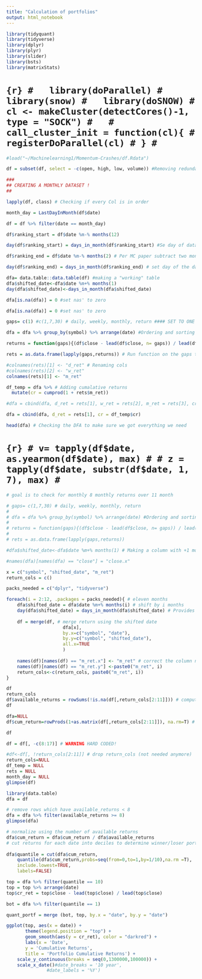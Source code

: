 ```yaml
---
title: "Calculation of portfolios"
output: html_notebook
---
```


```r
library(tidyquant)
library(tidyverse)
library(dplyr)
library(plyr)
library(slider)
library(bsts)
library(matrixStats)
```

# ```{r}
#   library(doParallel)
#   library(snow)
#   library(doSNOW)
# cl <- makeCluster(detectCores()-1, type = "SOCK")
#  
# call_cluster_init = function(cl){
#  registerDoParallel(cl)
# }
# ```

```r
#load("~/Machinelearning1/Momentum-Crashes/df.Rdata")

df = subset(df, select = -c(open, high, low, volume)) #Removing redundant information

###
## CREATING A MONTHLY DATASET ! 
##

lapply(df, class) # Checking if every Col is in order

month_day = LastDayInMonth(df$date)

df = df %>% filter(date == month_day) 

df$ranking_start = df$date %m-% months(12)

day(df$ranking_start) = days_in_month(df$ranking_start) #Se day of data to last day of month

df$ranking_end = df$date %m-% months(2) # Per MC paper subtract two months

day(df$ranking_end) = days_in_month(df$ranking_end) # set day of the date = last day of the month

dfa= data.table::data.table(df) #making a "working" table
dfa$shifted_date<-dfa$date %m+% months(1)
day(dfa$shifted_date)<-days_in_month(dfa$shifted_date)

dfa[is.na(dfa)] = 0 #set nas' to zero
```

<!-- ```{r, warning=FALSE} -->


<!-- #skal ikke behøve og ha loop  -->
<!-- for (i in 1:length(dfa)) {  -->
<!--   x = unique(dfa$ranking_start %m+% years(1)) -->
<!--   for ( j in 1:length(dfa)) { -->
<!--     if (dfa$date == x){ -->
<!--       print("yay")} -->
<!--   } -->
<!-- } -->
<!-- ``` -->


```r
dfa[is.na(dfa)] = 0 #set nas' to zero

gaps= c(1) #c(1,7,30) # daily, weekly, monthly, return #### SET TO ONE AS THIS IS MONTHLY DATASET

dfa = dfa %>% group_by(symbol) %>% arrange(date) #Ordering and sorting the data 

returns = function(gaps){(df$close - lead(df$close, n= gaps)) / lead(df$close,n = gaps)} # Return function

rets = as.data.frame(lapply(gaps,returns)) # Run function on the gaps to get returns

#colnames(rets)[1] <- "d_ret" # Renaming cols 
#colnames(rets)[2] <- "w_ret"
colnames(rets)[1] <- "m_ret"

df_temp = dfa %>% # Adding cumalative returns
  mutate(cr = cumprod(1 + rets$m_ret)) 

#dfa = cbind(dfa, d_ret = rets[1], w_ret = rets[2], m_ret = rets[3], cr = df_temp$cr) # binding all calculated data to dfa

dfa = cbind(dfa, d_ret = rets[1], cr = df_temp$cr) 

head(dfa) # Checking the DFA to make sure we got everything we need


```

# ```{r}
# v= tapply(df$date, as.yearmon(df$date), max)
#
# z = tapply(df$date, substr(df$date, 1, 7), max)
# ```



```r
# goal is to check for monthly 8 monthly returns over 11 month 

# gaps= c(1,7,30) # daily, weekly, monthly, return
# 
# dfa = dfa %>% group_by(symbol) %>% arrange(date) #Ordering and sorting the data 
# 
# returns = function(gaps){(df$close - lead(df$close, n= gaps)) / lead(df$close,n = gaps)} # Return function
# 
# rets = as.data.frame(lapply(gaps,returns))

#dfa$shifted_date<-dfa$date %m+% months(1) # Making a column with +1 month shift as of the time lag needed for formations date
```


```r
#names(dfa)[names(dfa) == "close"] = "close.x"

x = c("symbol", "shifted_date", "m_ret")
return_cols = c()

packs_needed = c("dplyr", "tidyverse")

foreach(i = 2:12, .packages = packs_needed){ # eleven months
    dfa$shifted_date = dfa$date %m+% months(i) # shift by i months
    day(dfa$shifted_date) = days_in_month(dfa$shifted_date) # Provides shift date with end of month
    
    df = merge(df, # merge return using the shifted date
                     dfa[x],
                     by.x=c("symbol", "date"),
                     by.y=c("symbol", "shifted_date"),
                     all.x=TRUE
                     )
    
    names(df)[names(df) == "m_ret.x"] <- "m_ret" # correct the column names
    names(df)[names(df) == "m_ret.y"] <-paste0("m_ret", i)
    return_cols<-c(return_cols, paste0("m_ret", i))
}

df
return_cols
df$available_returns = rowSums(!is.na(df[,return_cols[2:11]])) # compute no of available returns
df

dfa=NULL
df$cum_return=rowProds(1+as.matrix(df[,return_cols[2:11]]), na.rm=T) # compute cumulative product

df

df = df[, -c(8:17)] # WARNING HARD CODED!  

#df<-df[, !return_cols[2:11]] # drop return_cols (not needed anymore)
return_cols=NULL
df_temp = NULL
rets = NULL
month_day = NULL
glimpse(df)
```


```r
library(data.table)
dfa = df

# remove rows which have available_returns < 8
dfa = dfa %>% filter(available_returns >= 8)
glimpse(dfa)

# normalize using the number of available returns
dfa$cum_return = dfa$cum_return / dfa$available_returns
# cut returns for each date into deciles to determine winner/loser portfolios
 
dfa$quantile = cut(dfa$cum_return,
    quantile(dfa$cum_return,probs=seq(from=0,to=1,by=1/10),na.rm =T),
    include.lowest=TRUE, 
    labels=FALSE)

top = dfa %>% filter(quantile == 10)
top = top %>% arrange(date) 
top$cr_ret = top$close - lead(top$close) / lead(top$close)

bot = dfa %>% filter(quantile == 1)

quant_portf = merge (bot, top, by.x = "date", by.y = "date")

ggplot(top, aes(x = date)) +
       theme(legend.position = "top") +
       geom_smooth(aes(y = cr_ret), color = "darkred") + 
       labs(x = 'Date',
       y = 'Cumulative Returns',
       title = 'Portfolio Cumulative Returns') +
    scale_y_continuous(breaks = seq(0,1300000,100000)) +
    scale_x_date()#date_breaks = '10 year',
               #date_labels = '%Y')

```



